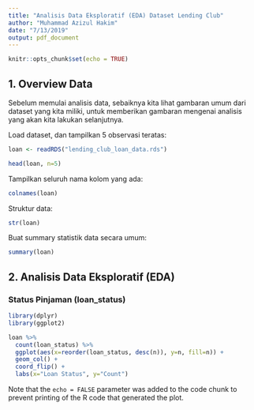 ```yaml
---
title: "Analisis Data Eksploratif (EDA) Dataset Lending Club"
author: "Muhammad Azizul Hakim"
date: "7/13/2019"
output: pdf_document
---
```


```r
knitr::opts_chunk$set(echo = TRUE)
```

## 1. Overview Data

Sebelum memulai analisis data, sebaiknya kita lihat gambaran umum dari dataset yang kita miliki, untuk memberikan gambaran mengenai analisis yang akan kita lakukan selanjutnya.

Load dataset, dan tampilkan 5 observasi teratas:

```r
loan <- readRDS("lending_club_loan_data.rds")

head(loan, n=5)
```

Tampilkan seluruh nama kolom yang ada:
```r
colnames(loan)
```
Struktur data:
```r
str(loan)
```
Buat summary statistik data secara umum:
```r
summary(loan)
```
## 2. Analisis Data Eksploratif (EDA)

### Status Pinjaman (loan_status)
```r
library(dplyr)
library(ggplot2)

loan %>%
  count(loan_status) %>%
  ggplot(aes(x=reorder(loan_status, desc(n)), y=n, fill=n)) +
  geom_col() +
  coord_flip() +
  labs(x="Loan Status", y="Count")
```

Note that the `echo = FALSE` parameter was added to the code chunk to prevent printing of the R code that generated the plot.
